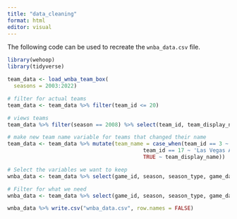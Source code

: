 ```yaml
---
title: "data_cleaning"
format: html
editor: visual
---
```


The following code can be used to recreate the `wnba_data.csv` file.

```r
library(wehoop)
library(tidyverse)
```

```r
team_data <- load_wnba_team_box(
  seasons = 2003:2022)
```

```r
# filter for actual teams
team_data <- team_data %>% filter(team_id <= 20)
```

```r
# views teams
team_data %>% filter(season == 2008) %>% select(team_id, team_display_name) %>% distinct() %>% arrange(team_id)
```

```r
# make new team name variable for teams that changed their name
team_data <- team_data %>% mutate(team_name = case_when(team_id == 3 ~ 'Dallas Wings',
                                           team_id == 17 ~ 'Las Vegas Aces',
                                           TRUE ~ team_display_name)) 
```

```r
# Select the variables we want to keep
wnba_data <- team_data %>% select(game_id, season, season_type, game_date, team_id, team_display_name, team_winner, opponent_team_id, team_home_away)
```

```r
# Filter for what we need
wnba_data <- team_data %>% select(game_id, season, season_type, game_date, team_id, team_display_name, team_winner, opponent_team_id, team_home_away)
```

```r
wnba_data %>% write.csv("wnba_data.csv", row.names = FALSE)
```
